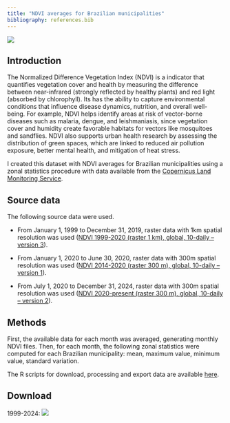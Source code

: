 ```yaml
---
title: "NDVI averages for Brazilian municipalities"
bibliography: references.bib
---
```


![](images/ndvi.png)

## Introduction

The Normalized Difference Vegetation Index (NDVI) is a indicator that quantifies vegetation cover and health by measuring the difference between near-infrared (strongly reflected by healthy plants) and red light (absorbed by chlorophyll). Its has the ability to capture environmental conditions that influence disease dynamics, nutrition, and overall well-being. For example, NDVI helps identify areas at risk of vector-borne diseases such as malaria, dengue, and leishmaniasis, since vegetation cover and humidity create favorable habitats for vectors like mosquitoes and sandflies. NDVI also supports urban health research by assessing the distribution of green spaces, which are linked to reduced air pollution exposure, better mental health, and mitigation of heat stress.

I created this dataset with NDVI averages for Brazilian municipalities using a zonal statistics procedure with data available from the [Copernicus Land Monitoring Service](land.copernicus.eu/).

## Source data

The following source data were used.

-   From January 1, 1999 to December 31, 2019, raster data with 1km spatial resolution was used ([NDVI 1999-2020 (raster 1 km), global, 10-daily – version 3](https://land.copernicus.eu/en/products/vegetation/normalised-difference-vegetation-index-v3-0-1km)).

-   From January 1, 2020 to June 30, 2020, raster data with 300m spatial resolution was used ([NDVI 2014-2020 (raster 300 m), global, 10-daily – version 1](https://land.copernicus.eu/en/products/vegetation/normalized-difference-vegetation-index-300m-v1.0)).

-   From July 1, 2020 to December 31, 2024, raster data with 300m spatial resolution was used ([NDVI 2020-present (raster 300 m), global, 10-daily – version 2](https://land.copernicus.eu/en/products/vegetation/normalised-difference-vegetation-index-v2-0-300m)).

## Methods

First, the available data for each month was averaged, generating monthly NDVI files. Then, for each month, the following zonal statistics were computed for each Brazilian municipality: mean, maximum value, minimum value, standard variation.

The R scripts for download, processing and export data are available [here](https://github.com/rfsaldanha/landdata).

## Download

1999-2024: [![](https://img.shields.io/badge/download-10.5281/zenodo.17093199-green.svg)](https://doi.org/10.5281/zenodo.17093199)